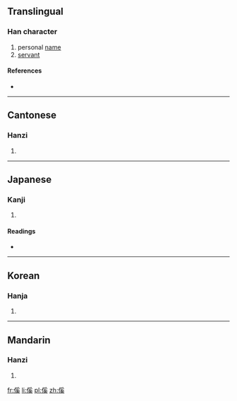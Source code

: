 ==Translingual==

===Han character===
{{Han char|rn=9|rad=人|as=10|sn=12|four=2223<sub>4</sub>|canj=人月女大 (OBVK)|ids=⿰[[亻]][[奚]]}}

# personal [[name]]
# [[servant]]

====References====
* {{Han ref|kx=0113.130|dkj=00959|dj=0241.040|hdz=10203.210|uh=5092|ud=20626|bh=D85D|bd=55389}}

----

==Cantonese==

===Hanzi===
{{yue-hanzi|jyut=|y=hoi4}}

# {{defn|lang=yue|sort=人10}}

----

==Japanese==

===Kanji===
{{ja-kanji|grade=|rs=人10}}

# {{defn|lang=ja|sort=人10}}

====Readings====
* {{ja-readings|on=[[けい]] (kei), [[げい]] (gei)|kun=[[あやうい]] (ayaui), [[つなぐ]] (tsunagu)}}

----

==Korean==

===Hanja===
{{ko-hanja|hangeul=혜|rv=hye|mr=hye}}

# {{defn|lang=ko|sort=人10}}

----

==Mandarin==

===Hanzi===
{{cmn-hanzi|pin=[[xī]] ([[xi1]])|wg=hsi<sup>1</sup>}}

# {{defn|lang=cmn|sort=人10}}

[[fr:傒]]
[[li:傒]]
[[pl:傒]]
[[zh:傒]]